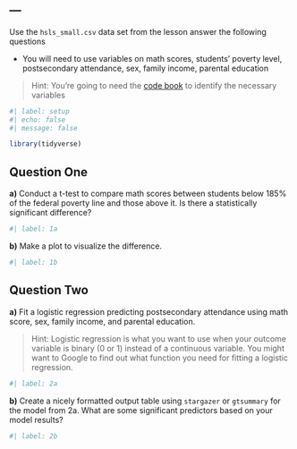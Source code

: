 ---
---

Use the `hsls_small.csv` data set from the lesson answer the following questions

- You will need to use variables on math scores, students' poverty level, postsecondary attendance, sex, family income, parental education

> Hint: You're going to need the [code book](https://nces.ed.gov/datalab/onlinecodebook) to identify the necessary variables

```r
#| label: setup
#| echo: false
#| message: false

library(tidyverse)
```

## Question One

**a)** Conduct a t-test to compare math scores between students below 185% of the federal poverty line and those above it. Is there a statistically significant difference?

```r
#| label: 1a


```

**b)** Make a plot to visualize the difference.

```r
#| label: 1b


```

## Question Two

**a)** Fit a logistic regression predicting postsecondary attendance using math score, sex, family income, and parental education. 

> Hint: Logistic regression is what you want to use when your outcome variable is binary (0 or 1) instead of a continuous variable. You might want to Google to find out what function you need for fitting a logistic regression. 

```r
#| label: 2a


```

**b)** Create a nicely formatted output table using `stargazer` or `gtsummary` for the model from 2a. What are some significant predictors based on your model results?

```r
#| label: 2b


```


```{=html}
<!--
Once complete, turn in the .qmd file (must render successfully) and the rendered PDF to Canvas by Tuesday 12:00pm following the lesson.
Assignments will be graded before next lesson on Wednesday in line with the grading policy outlined in the syllabus.
-->
```
